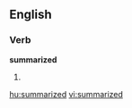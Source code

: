 
==English==

===Verb===
'''summarized'''

# {{past of|[[summarize]]}}

[[hu:summarized]]
[[vi:summarized]]
